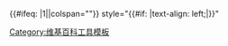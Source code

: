<includeonly>{{#ifeq: {{{1|1}}}|1||colspan="{{{1|}}}"}} style="{{#if: {{{left|}}}|text-align: left;|}}"</includeonly><noinclude>
{{Documentation}}

[[Category:维基百科工具模板]]</noinclude>
